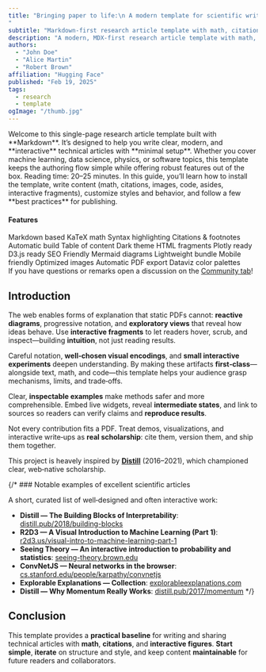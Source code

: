 ```yaml
---
title: "Bringing paper to life:\n A modern template for scientific writing
"
subtitle: "Markdown-first research article template with math, citations, and interactive figures."
description: "A modern, MDX-first research article template with math, citations, and interactive figures."
authors:
  - "John Doe"
  - "Alice Martin"
  - "Robert Brown"
affiliation: "Hugging Face"
published: "Feb 19, 2025"
tags:
  - research
  - template
ogImage: "/thumb.jpg"
---
```




<Aside>
  Welcome to this single-page research article template built with **Markdown**.
  It’s designed to help you write clear, modern, and **interactive** technical articles with **minimal setup**.
  Whether you cover machine learning, data science, physics, or software topics, this template keeps the authoring flow simple while offering robust features out of the box.
  <Fragment slot="aside">
    Reading time: 20–25 minutes.
  </Fragment>
  In this guide, you’ll learn how to install the template,
  write content (math, citations, images, code, asides, interactive fragments),
  customize styles and behavior, and follow a few **best practices** for publishing.
  
</Aside>


#### Features

<Aside>
<div className="tag-list">
  <span className="tag">Markdown based</span>
  <span className="tag">KaTeX math</span>
  <span className="tag">Syntax highlighting</span>
  <span className="tag">Citations & footnotes</span>
  <span className="tag">Automatic build</span>
  <span className="tag">Table of content</span>
  <span className="tag">Dark theme</span>
  <span className="tag">HTML fragments</span>
  <span className="tag">Plotly ready</span>
  <span className="tag">D3.js ready</span>
  <span className="tag">SEO Friendly</span>
  <span className="tag">Mermaid diagrams</span>
  <span className="tag">Lightweight bundle</span>
  <span className="tag">Mobile friendly</span>
  <span className="tag">Optimized images</span>
  <span className="tag">Automatic PDF export</span>
  <span className="tag">Dataviz color palettes</span>
</div>
<Fragment slot="aside">
    If you have questions or remarks open a discussion on the <a href="https://huggingface.co/spaces/tfrere/research-blog-template/discussions?status=open&type=discussion">Community tab</a>!
  </Fragment>
</Aside>

## Introduction
The web enables forms of explanation that static PDFs cannot: **reactive diagrams**, progressive notation, and **exploratory views** that reveal how ideas behave. Use **interactive fragments** to let readers hover, scrub, and inspect—building **intuition**, not just reading results.

Careful notation, **well‑chosen visual encodings**, and **small interactive experiments** deepen understanding. By making these artifacts **first‑class**—alongside text, math, and code—this template helps your audience grasp mechanisms, limits, and trade‑offs.

Clear, **inspectable examples** make methods safer and more comprehensible. Embed live widgets, reveal **intermediate states**, and link to sources so readers can verify claims and **reproduce results**.

Not every contribution fits a PDF. Treat demos, visualizations, and interactive write‑ups as **real scholarship**: cite them, version them, and ship them together.

This project is heavely inspired by [**Distill**](https://distill.pub) (2016–2021), which championed clear, web‑native scholarship.


{/* ### Notable examples of excellent scientific articles

A short, curated list of well‑designed and often interactive work:

- **Distill — The Building Blocks of Interpretability**: [distill.pub/2018/building-blocks](https://distill.pub/2018/building-blocks/)
- **R2D3 — A Visual Introduction to Machine Learning (Part 1)**: [r2d3.us/visual-intro-to-machine-learning-part-1](http://www.r2d3.us/visual-intro-to-machine-learning-part-1/)
- **Seeing Theory — An interactive introduction to probability and statistics**: [seeing-theory.brown.edu](https://seeing-theory.brown.edu/)
- **ConvNetJS — Neural networks in the browser**: [cs.stanford.edu/people/karpathy/convnetjs](http://cs.stanford.edu/people/karpathy/convnetjs/)
- **Explorable Explanations — Collection**: [explorableexplanations.com](http://explorableexplanations.com/)
- **Distill — Why Momentum Really Works**: [distill.pub/2017/momentum](https://distill.pub/2017/momentum/)
 */} 

<GettingStarted />

<WritingYourContent />

<AvailableBlocks />

<BestPractices />


## Conclusion

This template provides a **practical baseline** for writing and sharing technical articles with **math**, **citations**, and **interactive figures**. **Start simple**, **iterate** on structure and style, and keep content **maintainable** for future readers and collaborators.

